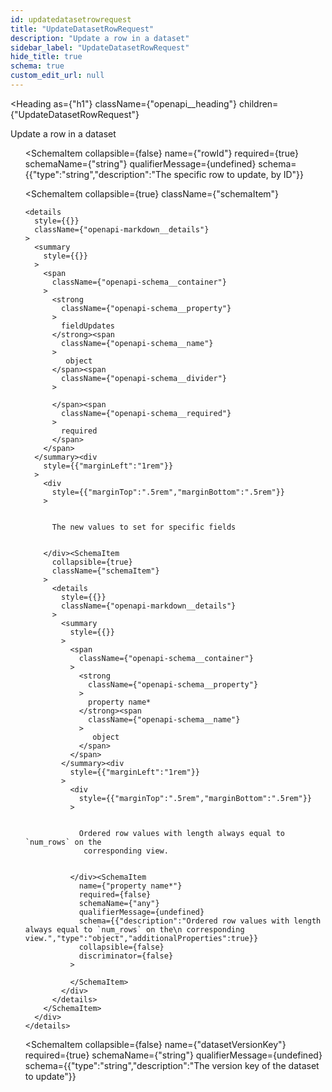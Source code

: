 ```yaml
---
id: updatedatasetrowrequest
title: "UpdateDatasetRowRequest"
description: "Update a row in a dataset"
sidebar_label: "UpdateDatasetRowRequest"
hide_title: true
schema: true
custom_edit_url: null
---
```



<Heading
  as={"h1"}
  className={"openapi__heading"}
  children={"UpdateDatasetRowRequest"}
>
</Heading>



Update a row in a dataset

<ul>
  <SchemaItem
    collapsible={false}
    name={"id"}
    required={true}
    schemaName={"string"}
    qualifierMessage={undefined}
    schema={{"type":"string","description":"The dataset containing the row to update"}}
  >
    
  </SchemaItem><SchemaItem
    collapsible={false}
    name={"rowId"}
    required={true}
    schemaName={"string"}
    qualifierMessage={undefined}
    schema={{"type":"string","description":"The specific row to update, by ID"}}
  >
    
  </SchemaItem><SchemaItem
    collapsible={true}
    className={"schemaItem"}
  >
    <details
      style={{}}
      className={"openapi-markdown__details"}
    >
      <summary
        style={{}}
      >
        <span
          className={"openapi-schema__container"}
        >
          <strong
            className={"openapi-schema__property"}
          >
            fieldUpdates
          </strong><span
            className={"openapi-schema__name"}
          >
             object
          </span><span
            className={"openapi-schema__divider"}
          >
            
          </span><span
            className={"openapi-schema__required"}
          >
            required
          </span>
        </span>
      </summary><div
        style={{"marginLeft":"1rem"}}
      >
        <div
          style={{"marginTop":".5rem","marginBottom":".5rem"}}
        >
          
          
          The new values to set for specific fields
          
          
        </div><SchemaItem
          collapsible={true}
          className={"schemaItem"}
        >
          <details
            style={{}}
            className={"openapi-markdown__details"}
          >
            <summary
              style={{}}
            >
              <span
                className={"openapi-schema__container"}
              >
                <strong
                  className={"openapi-schema__property"}
                >
                  property name*
                </strong><span
                  className={"openapi-schema__name"}
                >
                   object
                </span>
              </span>
            </summary><div
              style={{"marginLeft":"1rem"}}
            >
              <div
                style={{"marginTop":".5rem","marginBottom":".5rem"}}
              >
                
                
                Ordered row values with length always equal to `num_rows` on the
                 corresponding view.
                
                
              </div><SchemaItem
                name={"property name*"}
                required={false}
                schemaName={"any"}
                qualifierMessage={undefined}
                schema={{"description":"Ordered row values with length always equal to `num_rows` on the\n corresponding view.","type":"object","additionalProperties":true}}
                collapsible={false}
                discriminator={false}
              >
                
              </SchemaItem>
            </div>
          </details>
        </SchemaItem>
      </div>
    </details>
  </SchemaItem><SchemaItem
    collapsible={false}
    name={"datasetVersionKey"}
    required={true}
    schemaName={"string"}
    qualifierMessage={undefined}
    schema={{"type":"string","description":"The version key of the dataset to update"}}
  >
    
  </SchemaItem>
</ul>
            